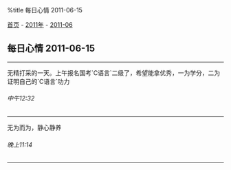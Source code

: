 %title 每日心情 2011-06-15

[[../../../index|首页]] - [[../index|2011年]] - [[index|2011-06]]
==每日心情 2011-06-15==
----
无精打采的一天。上午报名国考`C语言`二级了，希望能拿优秀，一为学分，二为证明自己的`C语言`功力
======中午12:32======
----
无为而为，静心静养
======晚上11:14======
----
